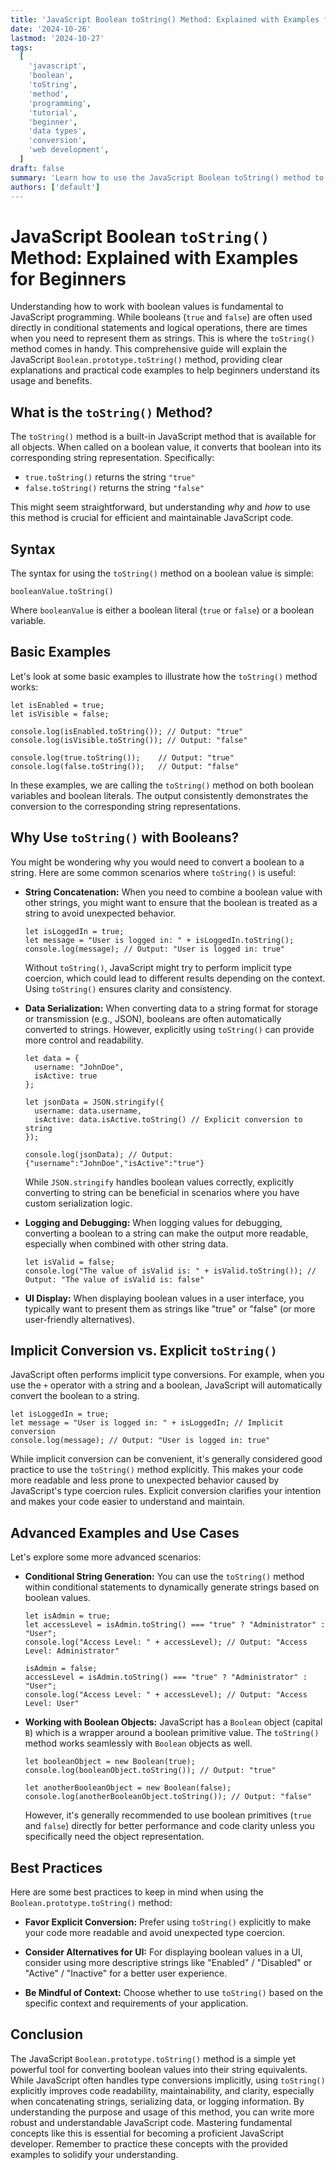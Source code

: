 ```yaml
---
title: 'JavaScript Boolean toString() Method: Explained with Examples for Beginners'
date: '2024-10-26'
lastmod: '2024-10-27'
tags:
  [
    'javascript',
    'boolean',
    'toString',
    'method',
    'programming',
    'tutorial',
    'beginner',
    'data types',
    'conversion',
    'web development',
  ]
draft: false
summary: 'Learn how to use the JavaScript Boolean toString() method to convert boolean values (true/false) into their string equivalents. This comprehensive guide provides clear explanations and practical code examples for beginners to master this essential concept in JavaScript.'
authors: ['default']
---
```


# JavaScript Boolean `toString()` Method: Explained with Examples for Beginners

Understanding how to work with boolean values is fundamental to JavaScript programming. While booleans (`true` and `false`) are often used directly in conditional statements and logical operations, there are times when you need to represent them as strings. This is where the `toString()` method comes in handy. This comprehensive guide will explain the JavaScript `Boolean.prototype.toString()` method, providing clear explanations and practical code examples to help beginners understand its usage and benefits.

## What is the `toString()` Method?

The `toString()` method is a built-in JavaScript method that is available for all objects. When called on a boolean value, it converts that boolean into its corresponding string representation. Specifically:

- `true.toString()` returns the string `"true"`
- `false.toString()` returns the string `"false"`

This might seem straightforward, but understanding _why_ and _how_ to use this method is crucial for efficient and maintainable JavaScript code.

## Syntax

The syntax for using the `toString()` method on a boolean value is simple:

```plaintext
booleanValue.toString()
```

Where `booleanValue` is either a boolean literal (`true` or `false`) or a boolean variable.

## Basic Examples

Let's look at some basic examples to illustrate how the `toString()` method works:

```plaintext
let isEnabled = true;
let isVisible = false;

console.log(isEnabled.toString()); // Output: "true"
console.log(isVisible.toString()); // Output: "false"

console.log(true.toString());    // Output: "true"
console.log(false.toString());   // Output: "false"
```

In these examples, we are calling the `toString()` method on both boolean variables and boolean literals. The output consistently demonstrates the conversion to the corresponding string representations.

## Why Use `toString()` with Booleans?

You might be wondering why you would need to convert a boolean to a string. Here are some common scenarios where `toString()` is useful:

- **String Concatenation:** When you need to combine a boolean value with other strings, you might want to ensure that the boolean is treated as a string to avoid unexpected behavior.

  ```plaintext
  let isLoggedIn = true;
  let message = "User is logged in: " + isLoggedIn.toString();
  console.log(message); // Output: "User is logged in: true"
  ```

  Without `toString()`, JavaScript might try to perform implicit type coercion, which could lead to different results depending on the context. Using `toString()` ensures clarity and consistency.

- **Data Serialization:** When converting data to a string format for storage or transmission (e.g., JSON), booleans are often automatically converted to strings. However, explicitly using `toString()` can provide more control and readability.

  ```plaintext
  let data = {
    username: "JohnDoe",
    isActive: true
  };

  let jsonData = JSON.stringify({
    username: data.username,
    isActive: data.isActive.toString() // Explicit conversion to string
  });

  console.log(jsonData); // Output: {"username":"JohnDoe","isActive":"true"}
  ```

  While `JSON.stringify` handles boolean values correctly, explicitly converting to string can be beneficial in scenarios where you have custom serialization logic.

- **Logging and Debugging:** When logging values for debugging, converting a boolean to a string can make the output more readable, especially when combined with other string data.

  ```plaintext
  let isValid = false;
  console.log("The value of isValid is: " + isValid.toString()); // Output: "The value of isValid is: false"
  ```

- **UI Display:** When displaying boolean values in a user interface, you typically want to present them as strings like "true" or "false" (or more user-friendly alternatives).

## Implicit Conversion vs. Explicit `toString()`

JavaScript often performs implicit type conversions. For example, when you use the `+` operator with a string and a boolean, JavaScript will automatically convert the boolean to a string.

```plaintext
let isLoggedIn = true;
let message = "User is logged in: " + isLoggedIn; // Implicit conversion
console.log(message); // Output: "User is logged in: true"
```

While implicit conversion can be convenient, it's generally considered good practice to use the `toString()` method explicitly. This makes your code more readable and less prone to unexpected behavior caused by JavaScript's type coercion rules. Explicit conversion clarifies your intention and makes your code easier to understand and maintain.

## Advanced Examples and Use Cases

Let's explore some more advanced scenarios:

- **Conditional String Generation:** You can use the `toString()` method within conditional statements to dynamically generate strings based on boolean values.

  ```plaintext
  let isAdmin = true;
  let accessLevel = isAdmin.toString() === "true" ? "Administrator" : "User";
  console.log("Access Level: " + accessLevel); // Output: "Access Level: Administrator"

  isAdmin = false;
  accessLevel = isAdmin.toString() === "true" ? "Administrator" : "User";
  console.log("Access Level: " + accessLevel); // Output: "Access Level: User"
  ```

- **Working with Boolean Objects:** JavaScript has a `Boolean` object (capital `B`) which is a wrapper around a boolean primitive value. The `toString()` method works seamlessly with `Boolean` objects as well.

  ```plaintext
  let booleanObject = new Boolean(true);
  console.log(booleanObject.toString()); // Output: "true"

  let anotherBooleanObject = new Boolean(false);
  console.log(anotherBooleanObject.toString()); // Output: "false"
  ```

  However, it's generally recommended to use boolean primitives (`true` and `false`) directly for better performance and code clarity unless you specifically need the object representation.

## Best Practices

Here are some best practices to keep in mind when using the `Boolean.prototype.toString()` method:

- **Favor Explicit Conversion:** Prefer using `toString()` explicitly to make your code more readable and avoid unexpected type coercion.

- **Consider Alternatives for UI:** For displaying boolean values in a UI, consider using more descriptive strings like "Enabled" / "Disabled" or "Active" / "Inactive" for a better user experience.

- **Be Mindful of Context:** Choose whether to use `toString()` based on the specific context and requirements of your application.

## Conclusion

The JavaScript `Boolean.prototype.toString()` method is a simple yet powerful tool for converting boolean values into their string equivalents. While JavaScript often handles type conversions implicitly, using `toString()` explicitly improves code readability, maintainability, and clarity, especially when concatenating strings, serializing data, or logging information. By understanding the purpose and usage of this method, you can write more robust and understandable JavaScript code. Mastering fundamental concepts like this is essential for becoming a proficient JavaScript developer. Remember to practice these concepts with the provided examples to solidify your understanding.
